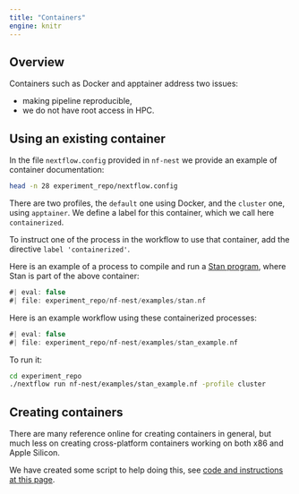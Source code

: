 ```yaml
---
title: "Containers"
engine: knitr
---
```



## Overview

Containers such as Docker and apptainer address two issues:

- making pipeline reproducible,
- we do not have root access in HPC. 


## Using an existing container

In the file `nextflow.config` provided in `nf-nest` we 
provide an example of container documentation:

```bash
head -n 28 experiment_repo/nextflow.config
```

There are two profiles, the `default` one using Docker, and the 
`cluster` one, using `apptainer`. We define a label for this 
container, which we call here `containerized`. 

To instruct one of the process in the workflow to use that 
container, add the directive `label 'containerized'`. 

Here is an example of a process to compile and run a [Stan program](https://mc-stan.org/), 
where Stan is part of the above container:

```groovy
#| eval: false
#| file: experiment_repo/nf-nest/examples/stan.nf
```

Here is an example workflow using these containerized processes:

```groovy
#| eval: false
#| file: experiment_repo/nf-nest/examples/stan_example.nf
```

To run it:

```bash
cd experiment_repo
./nextflow run nf-nest/examples/stan_example.nf -profile cluster
```


## Creating containers

There are many reference online for creating containers in general, but much less on 
creating cross-platform containers working on both x86 and Apple Silicon. 

We have created some script to help doing this, see [code and instructions at this page](https://github.com/UBC-Stat-ML/containers).